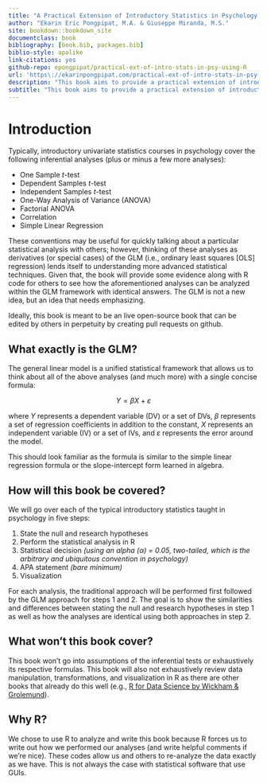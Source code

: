```yaml
---
title: "A Practical Extension of Introductory Statistics in Psychology using R (Draft)"
author: "Ekarin Eric Pongpipat, M.A. & Giuseppe Miranda, M.S."
site: bookdown::bookdown_site
documentclass: book
bibliography: [book.bib, packages.bib]
biblio-style: apalike
link-citations: yes
github-repo: epongpipat/practical-ext-of-intro-stats-in-psy-using-R
url: 'https\://ekarinpongpipat.com/practical-ext-of-intro-stats-in-psy-using-R/'
description: "This book aims to provide a practical extension of introductory statistics typically taught in psychology into the general linear model (GLM) using R. Additionally, this book will extend more advanced univariate statistics in psychology into the GLM framework."
subtitle: "This book aims to provide a practical extension of introductory statistics typically taught in psychology into the general linear model (GLM) using R. Additionally, this book will extend more advanced univariate statistics in psychology into the GLM framework."
---
```


# Introduction

Typically, introductory univariate statistics courses in psychology cover the following inferential analyses (plus or minus a few more analyses):

* One Sample *t*-test
* Dependent Samples *t*-test
* Independent Samples *t*-test
* One-Way Analysis of Variance (ANOVA)
* Factorial ANOVA
* Correlation
* Simple Linear Regression

These conventions may be useful for quickly talking about a particular statistical analysis with others; however, thinking of these analyses as derivatives (or special cases) of the GLM (i.e., ordinary least squares [OLS] regression) lends itself to understanding more advanced statistical techniques. Given that, the book will provide some evidence along with R code for others to see how the aforementioned analyses can be analyzed within the GLM framework with identical answers. The GLM is not a new idea, but an idea that needs emphasizing.

Ideally, this book is meant to be an live open-source book that can be edited by others in perpetuity by creating pull requests on github.

## What exactly is the GLM?
The general linear model is a unified statistical framework that allows us to think about all of the above analyses (and much more) with a single concise formula:

$$Y = \beta X + \varepsilon$$

where $Y$ represents a dependent variable (DV) or a set of DVs, $\beta$ represents a set of regression coefficients in addition to the constant, $X$ represents an independent variable (IV) or a set of IVs, and $\varepsilon$ represents the error around the model.

This should look familiar as the formula is similar to the simple linear regression formula or the slope-intercept form learned in algebra.

## How will this book be covered?
We will go over each of the typical introductory statistics taught in psychology in five steps:

1. State the null and research hypotheses
2. Perform the statistical analysis in R
3. Statistical decision *(using an alpha ($\alpha$) = 0.05, two-tailed, which is the arbitrary and ubiquitous convention in psychology)*
4. APA statement *(bare minimum)*
5. Visualization

For each analysis, the traditional approach will be performed first followed by the GLM approach for steps 1 and 2. The goal is to show the similarities and differences between stating the null and research hypotheses in step 1 as well as how the analyses are identical using both approaches in step 2.

## What won't this book cover?
This book won't go into assumptions of the inferential tests or exhaustively its respective formulas.
This book will also not exhaustively review data manipulation, transformations, and visualization in R as there are other books that already do this well (e.g., <a href="http://r4ds.had.co.nz/" target="_blank">R for Data Science by Wickham & Grolemund</a>).

## Why R?
We chose to use R to analyze and write this book because R forces us to write out how we performed our analyses (and write helpful comments if we're nice). These codes allow us and others to re-analyze the data exactly as we have. This is not always the case with statistical software that use GUIs.
